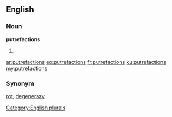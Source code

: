 ==English==

===Noun===
'''putrefactions'''

# {{plural of|putrefaction}}

[[Category:English plurals]]

[[ar:putrefactions]]
[[eo:putrefactions]]
[[fr:putrefactions]]
[[ku:putrefactions]]
[[my:putrefactions]]

===Synonym===
[[rot]], [[degenerazy]]